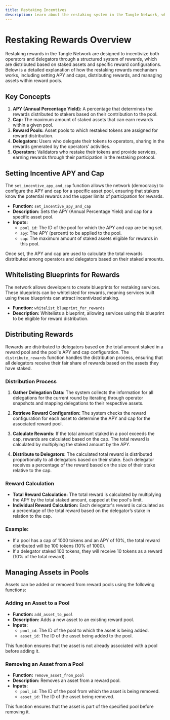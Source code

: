 ```yaml
---
title: Restaking Incentives
description: Learn about the restaking system in the Tangle Network, which encourages operators to execute multi-party computation (MPC) service roles, and understand the reward mechanisms and benefits for operators and delegators.
---
```


# Restaking Rewards Overview

Restaking rewards in the Tangle Network are designed to incentivize both operators and delegators through a structured system of rewards, which are distributed based on staked assets and specific reward configurations. Below is a detailed explanation of how the restaking rewards mechanism works, including setting APY and caps, distributing rewards, and managing assets within reward pools.

## Key Concepts

1. **APY (Annual Percentage Yield):** A percentage that determines the rewards distributed to stakers based on their contribution to the pool.
2. **Cap:** The maximum amount of staked assets that can earn rewards within a given pool.
3. **Reward Pools:** Asset pools to which restaked tokens are assigned for reward distribution.
4. **Delegators:** Users who delegate their tokens to operators, sharing in the rewards generated by the operators' activities.
5. **Operators:** Validators who restake their tokens and provide services, earning rewards through their participation in the restaking protocol.

## Setting Incentive APY and Cap

The `set_incentive_apy_and_cap` function allows the network (democracy) to configure the APY and cap for a specific asset pool, ensuring that stakers know the potential rewards and the upper limits of participation for rewards.

- **Function:** `set_incentive_apy_and_cap`
- **Description:** Sets the APY (Annual Percentage Yield) and cap for a specific asset pool.
- **Inputs:**
  - `pool_id`: The ID of the pool for which the APY and cap are being set.
  - `apy`: The APY (percent) to be applied to the pool.
  - `cap`: The maximum amount of staked assets eligible for rewards in this pool.

Once set, the APY and cap are used to calculate the total rewards distributed among operators and delegators based on their staked amounts.

## Whitelisting Blueprints for Rewards

The network allows developers to create blueprints for restaking services. These blueprints can be whitelisted for rewards, meaning services built using these blueprints can attract incentivized staking.

- **Function:** `whitelist_blueprint_for_rewards`
- **Description:** Whitelists a blueprint, allowing services using this blueprint to be eligible for reward distribution.

## Distributing Rewards

Rewards are distributed to delegators based on the total amount staked in a reward pool and the pool's APY and cap configuration. The `distribute_rewards` function handles the distribution process, ensuring that all delegators receive their fair share of rewards based on the assets they have staked.

### Distribution Process

1. **Gather Delegation Data:** The system collects the information for all delegations for the current round by iterating through operator snapshots and mapping delegations to their respective assets.
2. **Retrieve Reward Configuration:** The system checks the reward configuration for each asset to determine the APY and cap for the associated reward pool.

3. **Calculate Rewards:** If the total amount staked in a pool exceeds the cap, rewards are calculated based on the cap. The total reward is calculated by multiplying the staked amount by the APY.

4. **Distribute to Delegators:** The calculated total reward is distributed proportionally to all delegators based on their stake. Each delegator receives a percentage of the reward based on the size of their stake relative to the cap.

### Reward Calculation

- **Total Reward Calculation:** The total reward is calculated by multiplying the APY by the total staked amount, capped at the pool's limit.
- **Individual Reward Calculation:** Each delegator's reward is calculated as a percentage of the total reward based on the delegator’s stake in relation to the cap.

### Example:

- If a pool has a cap of 1000 tokens and an APY of 10%, the total reward distributed will be 100 tokens (10% of 1000).
- If a delegator staked 100 tokens, they will receive 10 tokens as a reward (10% of the total reward).

## Managing Assets in Pools

Assets can be added or removed from reward pools using the following functions:

### Adding an Asset to a Pool

- **Function:** `add_asset_to_pool`
- **Description:** Adds a new asset to an existing reward pool.
- **Inputs:**
  - `pool_id`: The ID of the pool to which the asset is being added.
  - `asset_id`: The ID of the asset being added to the pool.

This function ensures that the asset is not already associated with a pool before adding it.

### Removing an Asset from a Pool

- **Function:** `remove_asset_from_pool`
- **Description:** Removes an asset from a reward pool.
- **Inputs:**
  - `pool_id`: The ID of the pool from which the asset is being removed.
  - `asset_id`: The ID of the asset being removed.

This function ensures that the asset is part of the specified pool before removing it.
